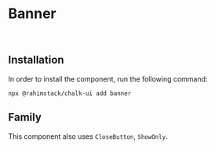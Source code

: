 
<Meta of={Stories} name="README"/>

# Banner

<br/>

## Installation

In order to install the component, run the following command:

```shell
npx @rahimstack/chalk-ui add banner
```

## Family

This component also uses `CloseButton`, `ShowOnly`.
